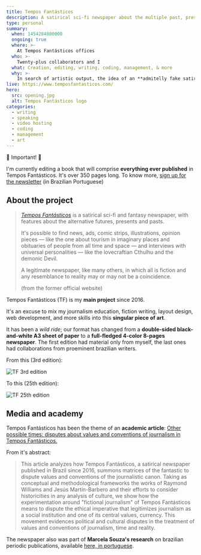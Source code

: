 ```yaml
---
title: Tempos Fantásticos
description: A satirical sci-fi newspaper about the multiple past, present and futures
type: personal
summary:
  when: 1454284800000
  ongoing: true
  where: >-
    At Tempos Fantásticos offices
  who: >-
    Twenty-plus collaborators and I
  what: Creation, editing, writing, coding, management, & more
  why: >-
    In search of artistic output, the idea of an **admitelly fake satirical newspaper** with a sci-fi backdrop gave birth to my **most important** and cherished project
live: https://www.temposfantasticos.com/
hero:
  src: opening.jpg
  alt: Tempos Fantásticos logo
categories: 
  - writing
  - speaking
  - video hosting
  - coding
  - management
  - art
---
```


🚨 Important! 🚨

I'm currently editing a book that will comprise **everything ever published** in Tempos Fantásticos. It's over 350 pages long. To know more, [sign up for the newsletter](https://temposfantasticos.substack.com/) (in Brazilian Portuguese)

## About the project

> _[Tempos Fantásticos](https://www.temposfantasticos.com/)_ is a satirical sci-fi and fantasy newspaper, with features about the alternative futures, presents and pasts.
>
> It's possible to find news, ads, comic strips, illustrations, opinion pieces — like the one about tourism in imaginary places and obituaries of people from all time and space — and interviews with universal personalities — like the lovecraftian Cthulhu and the demonic Devil.
>
> A legitimate newspaper, like many others, in which all is fiction and any resemblance to reality may or may not be a coincidence.
>
> (from the former official website)

Tempos Fantásticos (TF) is my **main project** since 2016.

It's an excuse to mix my journalism education, fiction writing, layout design, web development, and more skills into this **singular piece of art**.

It has been a _wild ride_; our format has changed from a **double-sided black-and-white A3 sheet of paper** to a **full-fledged 4-color 8-pages newspaper**. The first edition had material only from myself, the last ones had collaborations from proeminent brazilian writers.

From this (3rd edition):

![TF 3rd edition](./tf-cover-3.jpg)

To this (25th edition):

![TF 25th edition](./tf-25-central.jpg)

## Media and academy

Tempos Fantásticos has been the theme of an **academic article**: [Other possible times: disputes about values and conventions of journalism in Tempos Fantásticos.](http://periodicos.uff.br/contracampo/article/view/19457/pdf)

From it's abstract:

> This article analyzes how Tempos Fantásticos, a satirical newspaper published in Brazil since 2016, summons matrices of the fantastic to dispute values and conventions of the journalistic canon. Taking as conceptual and methodological frameworks the works of Raymond Williams and Jesús Martín-Barbero and their efforts to consider historicities in any analysis of culture, we show how the experimentation around "fictional journalism" of Tempos Fantásticos means to dispute the ethical imperative that legitimizes journalism as a social institution and one of its central values, currency. This movement evidences political and cultural disputes in the treatment of values and conventions of journalism, time and reality.

The newspaper also was part of **Marcela Souza's research** on brazilian periodic publications, available [here, in portuguese](https://souzama21.wixsite.com/periodicos).
